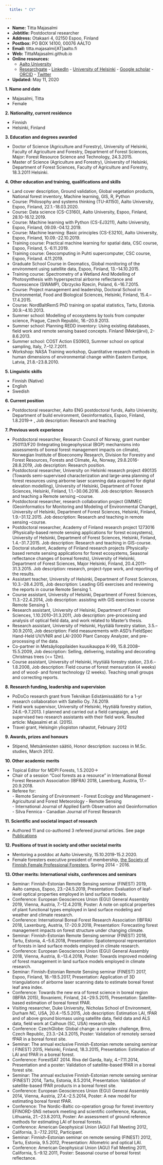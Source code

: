 ---
  title: " CV"

---

- __Name:__  Titta Majasalmi 
- __Jobtitle:__ Postdoctoral researcher 
- __Address:__ Otakaari 4, 02150 Espoo, Finland 
- __Postbox:__ PO BOX 14100, 00076 AALTO
- __Email:__ titta.majasalmi[AT]aalto.fi
- __Web:__ TittaMajasalmi.github.io 
- __Online resources:__ 
     - [Aalto University](https://research.aalto.fi/portal/titta.majasalmi.html) 
     - [Researchgate](https://www.researchgate.net/profile/Titta_Majasalmi) 
      - [LinkedIn](https://fi.linkedin.com/in/titta-majasalmi-05a11095) 
      - [University of Helsinki](https://tuhat.helsinki.fi/portal/en/persons/titta-majasalmi(df785017-27a0-4989-bf39-ef95fe8e9ba3).html) 
      - [Google scholar](https://scholar.google.fi/citations?user=uTjEPyQAAAAJ&hl=en)
      - [ORCID](https://orcid.org/0000-0002-0770-0136)
      - [Twitter](https://twitter.com/df1875)
      
- __Updated:__ May 11, 2020


 
__1. Name and date__
  
- Majasalmi, Titta 
- Female



__2. Nationality, current residence__
  
- Finnish 
- Helsinki, Finland



__3. Education and degrees awarded__

-   Doctor of Science (Agriculture and Forestry), University of Helsinki, Faculty of Agriculture and Forestry, Department of Forest Sciences, Major: Forest Resource Science and Technology, 24.3.2015. 
-   Master of Science (Agriculture and Forestry), University of Helsinki, Department of Forest Sciences, Faculty of Agriculture and Forestry, 18.3.2011 Helsinki. 



__4. Other education and training, qualifications and skills__ 

-   Land cover description, Ground validation, Global vegetation products, National forest inventory, Machine learning, GIS, R, Python 
-   Course: Philosophy and systems thinking (TU-A1150), Aalto University, Espoo, Finland, 22.1.-18.03.2020.
-   Course: Data science (CS-C3160), Aalto University, Espoo, Finland,	28.10-16.12.2019.
-   Course: Machine learning with Python (CS-EJ3211), Aalto University, Espoo, Finland, 09.09.-04.12.2019.
-   Course: Machine learning: Basic principles (CS-E3210), Aalto University, Espoo, Finland, 10.09.-22.10.2019.
-   Training course: Practical machine learning for spatial data, CSC course, Espoo, Finland, 5.-6.11.2019.
-   Training course: Geocomputing in Puhti supercomputer, CSC course, Espoo, Finland. 4.11.2019. 
-   Graduate School Course in Geomatics, Global monitoring of the environment using satellite data, Espoo, Finland, 13.–14.10.2015. 
-   Training course: Spectrometry of a Wetland And Modelling of Photosynthesis with hyperspectral airborne reflectance and fluorescence (SWAMP), Obrzycko Rzecin, Poland, 6.–16.7.2015.
-   Course: Project management and leadership, Doctoral School in Environmental, Food and Biological Sciences, Helsinki, Finland, 15.4.–17.4.2015.
-   Course: NordBaltRemS PhD training on spatial statistics, Tartu, Estonia. 30.9.–4.10.2013.
-    Summer school: Modelling of ecosystems by tools from computer science, Prague, Czech Republic, 16.–20.9.2013.
-    Summer school: Planning REDD inventory: Using existing databases, field work and remote sensing based concepts. Finland (Mekrijärvi), 2-8.6.2013.
-   Summer school: COST Action ES0903, Summer school on optical sampling, Italy, 7.–12.7.2011.
- Workshop: NASA Training workshop, Quantitative research methods in human dimensions of  environmental change within Eastern Europe, Latvia, 21.8.–23.8.2010.



__5. Linguistic skills__

- Finnish (Native)
- English 
- Swedish



__6. Current position__

-   Postdoctoral researcher, Aalto ENG postdoctoral funds, Aalto University, Department of build environment, Geoinformatics, Espoo, Finland, 1.8.2019-> , Job description: Research and teaching



__7. Previous work experience__

-   Postdoctoral researcher, Research Council of Norway, grant number 250113/F20 (Integrating biogeophysical (BGP) mechanisms into assessments of boreal forest management impacts on climate), Norwegian Institute of Bioeconomy Research, Division for Forestry and Forest Resources, Forests and Climate, Ås, Norway, 29.8.2016-28.8.2019, Job description: Research position.
-   Postdoctoral researcher, University on Helsinki research project 490135 (Towards semi-supervised characterization and large-area planning of forest resources using airborne laser scanning data acquired for digital elevation modelling), University of Helsinki, Department of Forest Sciences, Helsinki, Finland, 1.1.–30.06.2016. Job description: Research and teaching a Remote sensing –course.
-   Postdoctoral researcher, research collaboration project GIMMEC (Geoinformatics for Monitoring and Modeling of Environmental Change), University of Helsinki, Department of Forest Sciences, Helsinki, Finland, 1.9.–31.12.2015. Job description: Research and teaching in remote sensing –course.
-   Postdoctoral researcher, Academy of Finland research project 1273016 (Physically-based remote sensing applications for forest ecosystems), University of Helsinki, Department of Forest Sciences, Helsinki, Finland, 1.4.–31.7.2015. Job description: Research and teaching in GIS-course.
-   Doctoral student, Academy of Finland research projects (Physically-based remote sensing applications for forest ecosystems, Seasonal reflectance changes of boreal forests), University of Helsinki, Department of Forest Sciences, Major Helsinki, Finland, 20.4.2011–31.3.2015. Job description: research, project-type work, and reporting of the results.
-   Assistant teacher, University of Helsinki, Department of Forest Sciences, 10.3.–28.4.2015, Job description: Leading GIS exercises and reviewing the reports in course Remote Sensing 1.
-   Course assistant, University of Helsinki, Department of Forest Sciences, 11.3.–22.4.2014, Job description: assisting with GIS exercises in course Remote Sensing 1. 
-   Research assistant, University of Helsinki, Department of Forest Sciences, 1.10.2010–31.3.2011, Job description: pre-processing and analysis of optical field data, and work related to Master’s thesis.
-   Research assistant, University of Helsinki, Hyytiälä forestry station, 3.5.–30.9.2010, Job description: Field measurements with ASD’s FieldSpec Hand-Held UV/VNIR and LAI-2000 Plant Canopy Analyzer, and pre-processing of the data.
-   Co-partner in Metsäylioppilaiden kuusikauppa K-99, 15.8.2008–15.5.2009, Job description: Selling, delivering, installing and decorating Christmas trees (<= 12m).
-   Course assistant, University of Helsinki, Hyytiälä forestry station, 23.6.–1.8.2008, Job description: Field course of forest mensuration (4 weeks) and of wood- and forest technology (2 weeks). Teaching small groups and correcting reports.



__8. Research funding, leadership and supervision__

-   PoDoCo research grant from Tekniikan Edistämissäätiö for a 1-yr research collaboration with Satellio Oy. 7.6.2019.
-   Field work supervisor, University of Helsinki, Hyytiälä forestry station, 24.6.–9.7.2013. I planned and carried out a field campaign, and supervised two research assistants with their field work. Resulted article: Majasalmi et al. (2015).
-   Travel grant, Helsingin yliopiston rahastot, February 2012



__9. Awards, prizes and honours__

-   Stipend, Metsämiesten säätiö, Honor description: success in M.Sc. studies, March 2012.



__10. Other academic merits__

- Topical Editor for MDPI Forests, 1.5.2020->
- Chair of a session "Cool forests as a resource" in International Boreal Forest Research  Association (IBFRA) 2018, Laxenburg, Austria, 17.–20.9.2018.  
- Referee for:   
      - Remote Sensing of Environment
      - Forest Ecology and Management
      - Agricultural and Forest Meteorology
      - Remote Sensing   
      - International Journal of Applied Earth Observation and Geoinformation  
      - Silva Fennica
      -	Canadian Journal of Forest Research
    
    

__11. Scientific and societal impact of research__

-   Authored 11 and co-authored 3 refereed journal articles. See page [Publications](Publications.html)



__12. Positions of trust in society and other societal merits__

-   Mentoring a postdoc at Aalto University, 15.10.2019-15.2.2020.
-   Female foresters executive president of membership, [the Society of Finnish Female Professional Foresters](https://naismetsanhoitajat.com/in-english/), Spring 2014 - 2016. 



__13. Other merits: International visits, conferences and seminars__

-   Seminar: Finnish-Estonian Remote Sensing seminar (FINEST) 2019, Aalto campus, Espoo, 23.–24.5.2019, Presentation: Evaluation of leaf-level optical properties employed in land surface
models.
-   Conference: European Geosciences Union (EGU) General Assembly 2019, Vienna, Austria, 7.–12.4.2019, Poster: A note on optical properties of plant functional types employed in land surface modeling and weather and climate research.
-   Conference: International Boreal Forest Research  Association (IBFRA) 2018, Laxenburg, Austria, 17.–20.9.2018, Presentation: Forecasting forest management impacts on forest structure under changing climate.
-   Seminar: Finnish-Estonian Remote Sensing seminar (FINEST) 2018, Tartu, Estonia, 4.–5.6.2018, Presentation: Spatiotemporal representation of forests in land surface models employed in climate research.
-   Conference: European Geosciences Union (EGU) General Assembly 2018, Vienna, Austria, 8.–13.4.2018, Poster: Towards improved modeling of forest management in land surface models employed in climate research.
-   Seminar: Finnish-Estonian Remote Sensing seminar (FINEST) 2017, Espoo, Finland, 18.–19.5.2017, Presentation: Application of 3D triangulations of airborne laser scanning data to estimate boreal forest leaf area index.
-   Conference: Towards the new era of forest science in boreal region (IBFRA 2015), Rovaniemi, Finland, 24.–29.5.2015, Presentation: Satellite-based estimation of boreal forest fPAR.
-   Visiting researcher, Duke University, Nicholas School of Environment, Durham NC, USA, 20.4.–15.5.2015, Job description: Estimation LAI, fPAR and of above ground biomass using satellite data, field data and ALS data, field work at Calhoun (SC, USA) research site.
-   Conference: CzechGlobe: Global change: a complex challenge, Brno, Czech Republic, 23.3.–24.3.2015, Poster: Validation of remotely sensed fPAR in a boreal forest site.
-   Seminar: The annual exclusive Finnish-Estonian remote sensing seminar ( FINEST) 2015, Helsinki, Finland, 18.3.2015, Presentation: Estimation of LAI and fPAR in a boreal forest.
-   Conference: ForestSAT 2014. Riva del Garda, Italy, 4.–7.11.2014, Presentation and a poster: Validation of satellite-based fPAR in a boreal forest site.
-   Seminar: The annual exclusive Finnish-Estonian remote sensing seminar (FINEST) 2014, Tartu, Estonia, 8.5.2014, Presentation: Validation of satellite-based fPAR products in a boreal forest site.
-   Conference: European Geosciences Union (EGU) General Assembly 2014, Vienna, Austria, 27.4.–2.5.2014, Poster: A new model for estimating boreal forest fPAR.
-   Conference: The Nordic-Baltic co-operation group for forest inventory EFINORD-SNS network meeting and scientific conference, Kaunas, Lithuania, 21.–23.8.2013, Poster: An assessment of ground reference methods for estimating LAI of boreal forests.
-   Conference: American Geophysical Union (AGU) Fall Meeting 2012, California, 3.–7.12.2012, Participant.
-   Seminar: Finnish-Estonian seminar on remote sensing (FINEST) 2012, Tartu, Estonia, 9.5.2012, Presentation: Allometric and optical LAI.
-   Conference: American Geophysical Union (AGU) Fall Meeting 2011, California, 5.–9.12.2011, Poster: Seasonal course of boreal forest reflectance.


 
 